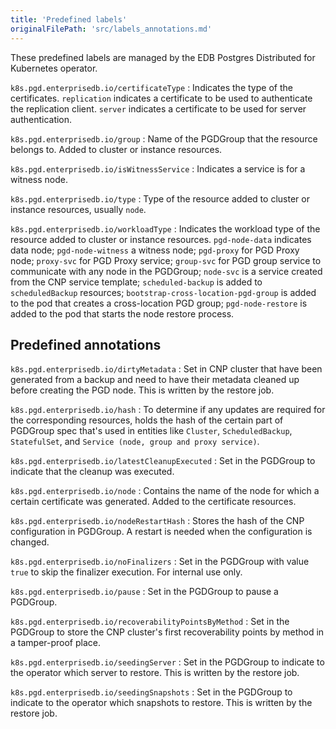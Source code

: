 ```yaml
---
title: 'Predefined labels'
originalFilePath: 'src/labels_annotations.md'
---
```


These predefined labels are managed by the EDB Postgres Distributed for
Kubernetes operator.

`k8s.pgd.enterprisedb.io/certificateType`
: Indicates the type of the certificates. `replication` indicates a certificate
to be used to authenticate the replication client. `server` indicates a
certificate to be used for server authentication.

`k8s.pgd.enterprisedb.io/group`
: Name of the PGDGroup that the resource belongs to. Added to cluster or
instance resources.

`k8s.pgd.enterprisedb.io/isWitnessService`
: Indicates a service is for a witness node.

`k8s.pgd.enterprisedb.io/type`
: Type of the resource added to cluster or instance resources, usually `node`.

`k8s.pgd.enterprisedb.io/workloadType`
: Indicates the workload type of the resource added to cluster or instance
resources. `pgd-node-data` indicates data node; `pgd-node-witness` a witness
node; `pgd-proxy` for PGD Proxy node;
`proxy-svc` for PGD Proxy service; `group-svc` for PGD group service to
communicate with any node in the PGDGroup;
`node-svc` is a service created from the CNP service template;
`scheduled-backup` is added to `scheduledBackup`
resources; `bootstrap-cross-location-pgd-group` is added to the pod that
creates a cross-location PGD group;
`pgd-node-restore` is added to the pod that starts the node restore process.

## Predefined annotations

`k8s.pgd.enterprisedb.io/dirtyMetadata`
: Set in CNP cluster that have been generated from a backup and need to have
their metadata cleaned up
before creating the PGD node. This is written by the restore job.

`k8s.pgd.enterprisedb.io/hash`
: To determine if any updates are required for the corresponding resources, holds the hash of the certain part of PGDGroup spec that's used in entities 
like `Cluster`, `ScheduledBackup`, `StatefulSet`, and `Service (node, group and proxy service)`.

`k8s.pgd.enterprisedb.io/latestCleanupExecuted`
: Set in the PGDGroup to indicate that the cleanup was executed.

`k8s.pgd.enterprisedb.io/node`
: Contains the name of the node for which a certain certificate was
generated. Added to the certificate resources.

`k8s.pgd.enterprisedb.io/nodeRestartHash`
: Stores the hash of the CNP configuration in PGDGroup. A restart is needed when the configuration
is changed.

`k8s.pgd.enterprisedb.io/noFinalizers`
: Set in the PGDGroup with value `true` to skip the finalizer execution.
For internal use only.

`k8s.pgd.enterprisedb.io/pause`
: Set in the PGDGroup to pause a PGDGroup.

`k8s.pgd.enterprisedb.io/recoverabilityPointsByMethod`
: Set in the PGDGroup to store the CNP cluster's first recoverability points by
method in a tamper-proof place.

`k8s.pgd.enterprisedb.io/seedingServer`
: Set in the PGDGroup to indicate to the operator which server to
restore. This is written by the restore job.

`k8s.pgd.enterprisedb.io/seedingSnapshots`
: Set in the PGDGroup to indicate to the operator which snapshots to
restore. This is written by the restore job.

